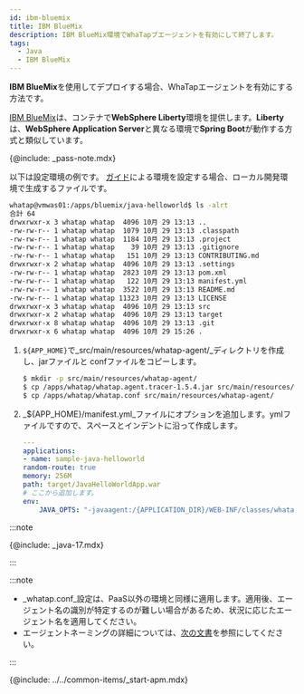 ```yaml
---
id: ibm-bluemix
title: IBM BlueMix
description: IBM BlueMix環境でWhaTapブエージェントを有効にして終了します。
tags:
  - Java
  - IBM BlueMix
---
```


**IBM BlueMix**を使用してデプロイする場合、WhaTapエージェントを有効にする方法です。 

[IBM BlueMix](https://console.bluemix.net/docs/apps/index.html%E2%80%8B)は、コンテナで**WebSphere Liberty**環境を提供します。**Liberty**は、**WebSphere Application Server**と異なる環境で**Spring Boot**が動作する方式と類似しています。

{@include: _pass-note.mdx}

以下は設定環境の例です。 [ガイド](https://cloud.ibm.com/docs)による環境を設定する場合、ローカル開発環境で生成するファイルです。

```bash
whatap@vmwas01:/apps/bluemix/java-helloworld$ ls -alrt
合計 64
drwxrwxr-x 3 whatap whatap  4096 10月 29 13:13 ..
-rw-rw-r-- 1 whatap whatap  1079 10月 29 13:13 .classpath
-rw-rw-r-- 1 whatap whatap  1184 10月 29 13:13 .project
-rw-rw-r-- 1 whatap whatap    39 10月 29 13:13 .gitignore
-rw-rw-r-- 1 whatap whatap   151 10月 29 13:13 CONTRIBUTING.md
drwxrwxr-x 2 whatap whatap  4096 10月 29 13:13 .settings
-rw-rw-r-- 1 whatap whatap  2823 10月 29 13:13 pom.xml
-rw-rw-r-- 1 whatap whatap   122 10月 29 13:13 manifest.yml
-rw-rw-r-- 1 whatap whatap  3522 10月 29 13:13 README.md
-rw-rw-r-- 1 whatap whatap 11323 10月 29 13:13 LICENSE
drwxrwxr-x 3 whatap whatap  4096 10月 29 13:13 src
drwxrwxr-x 2 whatap whatap  4096 10月 29 13:13 target
drwxrwxr-x 8 whatap whatap  4096 10月 29 13:13 .git
drwxrwxr-x 6 whatap whatap  4096 10月 29 15:26 .
```

1.  `${APP_HOME}`で_src/main/resources/whatap-agent/_ディレクトリを作成し、jarファイルと confファイルをコピーします。

    ```bash
    $ mkdir -p src/main/resources/whatap-agent/
    $ cp /apps/whatap/whatap.agent.tracer-1.5.4.jar src/main/resources/whatap-agent/
    $ cp /apps/whatap/whatap.conf src/main/resources/whatap-agent/
    ```

2.  _${APP_HOME}/manifest.yml_ファイルにオプションを追加します。ymlファイルですので、スペースとインデントに沿って作成します。

    ```yaml title=${APP_HOME}/manifest.yml {8-9} showLineNumbers
    ---
    applications:
    - name: sample-java-helloworld
    random-route: true
    memory: 256M
    path: target/JavaHelloWorldApp.war
    # ここから追加します。
    env:
        JAVA_OPTS: "-javaagent:/{APPLICATION_DIR}/WEB-INF/classes/whatap-agent/whatap.agent-X.Y.Z.jar -Dorg.osgi.framework.bootdelegation=whatap.* "
    ```

:::note

{@include: _java-17.mdx}

:::

:::note

-   _whatap.conf_設定は、PaaS以外の環境と同様に適用します。適用後、エージェント名の識別が特定するのが難しい場合があるため、状況に応じたエージェント名を適用してください。
-   エージェントネーミングの詳細については、[次の文書](../agent-name)を参照にしてください。

:::

{@include: ../../common-items/_start-apm.mdx} 
